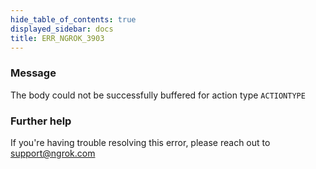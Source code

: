 ```yaml
---
hide_table_of_contents: true
displayed_sidebar: docs
title: ERR_NGROK_3903
---
```


### Message

The body could not be successfully buffered for action type `ACTIONTYPE`

### Further help

If you're having trouble resolving this error, please reach out to [support@ngrok.com](mailto:support@ngrok.com?subject=Help%20with%20ERR_NGROK_3903)
